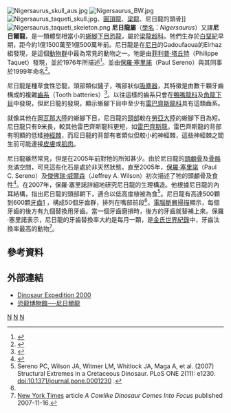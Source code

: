 {{Automatic Taxobox
| taxon = Nigersaurus
| status = Fossil
| fossil_range = [[白垩纪|白垩纪]]早期,{{Fossilrange|115|105}}
| image = Nigersaurus mount.jpg
| image_size = 250px
| image_caption = 尼日龍的骨架模型
| authority = [[保羅·塞里諾|Sereno]] et al., 1999
| type_species = '''塔氏尼日龍<br>''Nigersaurus taqueti'''''
| type_species_authority = Sereno ''et al.'', 1999 
}}

[[Image:Nigersaurus_skull_aus.jpg|thumb]] 
[[File:Nigersaurus_BW.jpg|thumb]]
[[File:Nigersaurus_taqueti_skull.jpg|thumb]]、[[圓頂龍|圓頂龍]]、[[梁龍|梁龍]]、尼日龍的頭骨]]
[[File:Nigersaurus_taqueti_skeleton.png|thumb]]
'''尼日龍屬'''（[[學名|學名]]：''Nigersaurus''）又譯'''尼日爾龍'''，是一類體型相當小的[[蜥腳下目|蜥腳下目]][[恐龍|恐龍]]，屬於[[梁龍超科|梁龍超科]]。牠們生存於[[白堊紀|白堊紀]]早期，距今約1億1500萬至1億500萬年前。尼日龍是在[[尼日|尼日]]的Gadoufaoua的Elrhaz組發現，是這個[[動物群|動物群]]中最為常見的動物之一。牠是由[[菲利普·塔丘特|菲利普·塔丘特]]（Philippe Taquet）發現，並於1976年所描述<ref name=pt76>{{Cite book|author=Taquet, P.|year=1976|title=Géologie et paléontologie du gisement de Gadoufaoua. (Aptien du Niger)|publisher=Cahiers de paléontologie|location=Paris|pages=pp 191}}</ref>。並由[[保羅·塞里諾|保羅·塞里諾]]（Paul Sereno）與其同事於1999年命名<ref name="serenoetal1999">{{Cite journal|author=Sereno, P.C., Beck, A.L., Dutheil, D.B., Larsson, H.C.E., Lyon, G.H., Moussa, B., Sadleir, R.W., Sidor, C.A., Varricchio, D.J., Wilson, G.P, and Wilson, J.A.|year=1999|title=Cretaceous Sauropods from the Sahara and the Uneven Rate of Skeletal Evolution Among Dinosaurs|journal=Science|volume=286|issue=5443|pages=1342-1347}}</ref>。

尼日龍是種草食性恐龍，頭部類似鏟子，嘴部狀似[[吸塵器|吸塵器]]，其特徵是由數千顆牙齒構成的複雜[[齒系|齒系]]（Tooth batteries）<ref>{{Cite web |url=http://www.msnbc.msn.com/id/21818194/ |title=Dinosaur found with vacuum-cleaner mouth - Science - MSNBC.com |accessdate=2008-03-29 |archive-date=2008-03-12 |archive-url=https://web.archive.org/web/20080312124827/http://www.msnbc.msn.com/id/21818194/ |dead-url=no }}</ref>。以往這樣的齒系只會在[[鴨嘴龍科|鴨嘴龍科]]及[[角龍下目|角龍下目]]中發現，但尼日龍的發現，顯示蜥腳下目中至少有[[雷巴齊斯龍科|雷巴齊斯龍科]]具有這類齒系。

就像其他在[[岡瓦那大陸|岡瓦那大陸]]的蜥腳下目，尼日龍的[[頸部|頸部]]較在[[勞亞大陸|勞亞大陸]]的蜥腳下目為短。尼日龍只有9米長，較其他雷巴齊斯龍科更短，如[[雷巴齊斯龍|雷巴齊斯龍]]。雷巴齊斯龍的背部有明顯的低矮[[神經棘|神經棘]]，而尼日龍的背部有者類似但較小的神經棘，這些神經棘之間生前可能連接[[皮膚|皮膚]]或[[肌肉|肌肉]]。

尼日龍雖然常見，但是在2005年前對牠的所知甚少。由於尼日龍的[[頭顱骨|頭顱骨]]及[[骨骼|骨骼]]充滿空間，可見這些化石是處於非天然狀態。直至2005年，[[保羅·塞里諾|保羅·塞里諾]]（Paul C. Sereno）及[[傑佛瑞·威爾森|傑佛瑞·威爾森]]（Jeffrey A. Wilson）初次描述了牠的頭顱骨及食性<ref name=wilson&sereno2005>{{Cite book|author=Wilson, J. A. and Sereno, P. C.|year=2005|chapter=Structure and Evolution of a Sauropod Tooth Battery|title=The Sauropods: Evolution and Paleobiology|editor=Curry Rogers and Wilson, eds|publisher=University of California Press|location=Berkeley|id=ISBN 978-0-520-24623-2}}</ref>。在2007年，保羅·塞里諾詳細地研究尼日龍的生理構造。他根據尼日龍的內耳結構，指出尼日龍的頭部朝下，適合以低高度植被為食<ref name="serenoetal2007">Sereno PC, Wilson JA, Witmer LM, Whitlock JA, Maga A, et al. (2007) Structural Extremes in a Cretaceous Dinosaur. PLoS ONE 2(11): e1230. [http://www.plosone.org/article/fetchArticle.action?articleURI=info:doi/10.1371/journal.pone.0001230  doi:10.1371/journal.pone.0001230] {{Wayback|url=http://www.plosone.org/article/fetchArticle.action?articleURI=info%3Adoi%2F10.1371%2Fjournal.pone.0001230 |date=20160604095953 }}.</ref>。尼日龍有高達500顆到600顆[[牙齒|牙齒]][http://www.projectexploration.org/nigersaurus/meet.htm] {{Wayback|url=http://www.projectexploration.org/nigersaurus/meet.htm |date=20080321064738 }}，構成50個牙齒群，排列在嘴部前段<ref name=wilson&sereno2005/>。[[電腦斷層掃描|電腦斷層掃描]]顯示，每個牙齒的後方有九個替換用牙齒。當一個牙齒磨損時，後方的牙齒就替補上來。保羅·塞里諾表示，尼日龍的牙齒替換率大約是每月一顆，是[[金氏世界紀錄|金氏世界紀錄]]中，牙齒汰換率最高的動物<ref>[http://www.nytimes.com/2007/11/16/science/16dino.html?_r=1&ref=us&oref=slogin New York Times] {{Wayback|url=http://www.nytimes.com/2007/11/16/science/16dino.html?_r=1&ref=us&oref=slogin |date=20220404220408 }} article ''A Cowlike Dinosaur Comes Into Focus'' published 2007-11-16.</ref>。

==參考資料==
{{reflist}}

==外部連結==
* [http://www.projectexploration.org/niger2000/10_03_2000_2.htm Dinosaur Expedition 2000] {{Wayback|url=http://www.projectexploration.org/niger2000/10_03_2000_2.htm |date=20070905175732 }}
* [https://web.archive.org/web/20070919170705/http://www.dinosaur.net.cn/museum/Nigersaurus.htm 恐龍博物館──尼日爾龍]
{{Taxonbar|from=Q131407}}

[[Category:雷巴齊斯龍科|N]]
[[Category:非洲恐龍|N]]
[[Category:下白堊紀恐龍|N]]